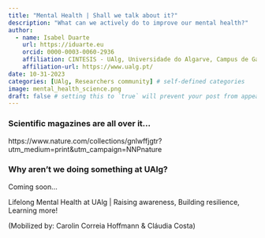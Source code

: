 ```yaml
---
title: "Mental Health | Shall we talk about it?"
description: "What can we actively do to improve our mental health?"
author:
  - name: Isabel Duarte
    url: https://iduarte.eu
    orcid: 0000-0003-0060-2936
    affiliation: CINTESIS - UAlg, Universidade do Algarve, Campus de Gambelas, Faro, Portugal
    affiliation-url: https://www.ualg.pt/ 
date: 10-31-2023
categories: [UAlg, Researchers community] # self-defined categories
image: mental_health_science.png
draft: false # setting this to `true` will prevent your post from appearing on your listing page until you're ready!
---
```



### Scientific magazines are all over it... 

https://www.nature.com/collections/gnlwffjgtr?utm_medium=print&utm_campaign=NNPnature



### Why aren't we doing something at UAlg? 

Coming soon...

Lifelong Mental Health at UAlg | Raising awareness, Building resilience, Learning more!


(Mobilized by: Carolin Correia Hoffmann & Cláudia Costa)
